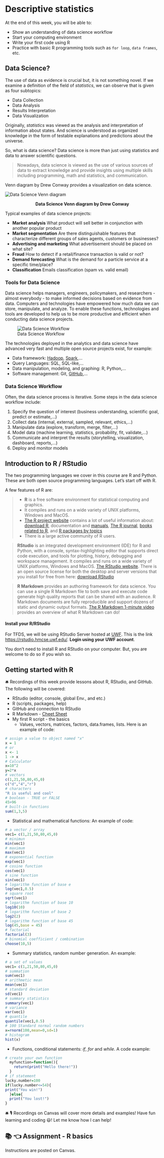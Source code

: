 # Descriptive statistics {.unnumbered}

At the end of this week, you will be able to:

-   Show an understanding of data science workflow
-   Start your computing environment
-   Write your first code using R
-   Practice with basic R programming tools such as `for loop`, `data frames`, etc.

## Data Science? {.unnumbered}

<!-- ![](img/DSTools.pdf){width=15in,height=10in} -->

The use of data as evidence is crucial but, it is not something novel. If we examine a definition of the field of *statistics*, we can observe that is given as four subtopics:

-   Data Collection
-   Data Analysis
-   Results Interpretation
-   Data Visualization

Originally, *statistics* was viewed as the analysis and interpretation of information about states. And science is understood as organized knowledge in the form of testable explanations and predictions about the universe.

So, what is data science? Data science is more than just using statistics and data to answer scientific questions.

> Nowadays, data science is viewed as the use of various sources of data to extract knowledge and provide insights using multiple skills including programming, math and statistics, and communication.

Venn diagram by Drew Conway provides a visualization on data science.

<p align="center">

</figure>

![](/img/DSvenn.png){alt="Data Science Venn diagram" fig-alt="Data Science Venn diagram"}

<figcaption align="center">

<b>Data Science Venn diagram by Drew Conway</b>

</figcaption>

</figure>

</p>

Typical examples of data science projects:

-   **Market analysis** What product will sell better in conjunction with another popular product
-   **Market segmentation** Are there distinguishable features that characterize different groups of sales agents, customers or businesses?
-   **Advertising and marketing** What advertisement should be placed on what site?
-   **Fraud** How to detect if a retail/finance transaction is valid or not?
-   **Demand forecasting** What is the demand for a particle service at a specific time/place?
-   **Classification** Emails classification (spam vs. valid email)

### Tools for Data Science {.unnumbered}

Data science helps managers, engineers, policymakers, and researchers - almost everybody - to make informed decisions based on evidence from data. Computers and technologies have empowered how much data we can store, manipulate, and analyze. To enable these functions, technologies and tools are developed to help us to be more productive and efficient when conducting data science projects.

![Data Science Workflow](/img/DSWorkflow.png){alt="Data Science Workflow"}

The technologies deployed in the analytics and data science have advanced very fast and multiple open source projects exist, for example:

-   Data framework: [Hadoop](https://hadoop.apache.org/){target="_blank"}, [Spark](https://spark.apache.org/){target="_blank"},...
-   Query Languages: SQL, SQL-like,...
-   Data manipulation, modeling, and graphing: R, Python,...
-   Software management: Git, [GitHub](https://github.com/){target="_blank"},...

### Data Science Workflow {.unnumbered}

Often, the data science process is iterative. Some steps in the data science workflow include:

1.  Specify the question of interest (business understanding, scientific goal, predict or estimate,...)
2.  Collect data (internal, external, sampled, relevant, ethics,...)
3.  Manipulate data (explore, transform, merge, filter,...)
4.  Model data (machine learning, statistics, probability, fit, validate,...)
5.  Communicate and interpret the results (storytelling, visualization, dashboard, reports,...)
6.  Deploy and monitor models

## Introduction to R / RStudio {.unnumbered}

The two programming languages we cover in this course are R and Python. These are both open source programming languages. Let's start off with R.

A few features of R are:

> -   **R** is a free software environment for statistical computing and graphics.
> -   It compiles and runs on a wide variety of UNIX platforms, Windows and MacOS.
> -   [The R project website](https://www.r-project.org/){target="_blank"} contains a lot of useful information about: [download R](https://cran.r-project.org/mirrors.html){target="_blank"}, documentation and [manuals](https://cran.r-project.org/manuals.html){target="_blank"}, [The R journal](https://journal.r-project.org/){target="_blank"}, [books related to R](https://www.r-project.org/doc/bib/R-books.html){target="_blank"}, and [R packages by topics](https://cran.r-project.org/web/views/){target="_blank"}
> -   There is a large active community of R users.

> **RStudio** is an integrated development environment (IDE) for R and Python, with a console, syntax-highlighting editor that supports direct code execution, and tools for plotting, history, debugging and workspace management. It compiles and runs on a wide variety of UNIX platforms, Windows and MacOS. [The RStudio website](https://www.rstudio.com/){target="_blank"}. There is an open source license for both the desktop and server versions that you install for free from here: [download RStudio](https://www.rstudio.com/products/rstudio/download/){target="_blank"}

> **R Markdown** provides an authoring framework for data science. You can use a single R Markdown file to both save and execute code generate high quality reports that can be shared with an audience. R Markdown documents are fully reproducible and support dozens of static and dynamic output formats. [The R Markdown 1-minute video](https://rmarkdown.rstudio.com/lesson-1.html){target="_blank"} provides an overview of what R Markdown can do!

#### Install your R/RStudio {.unnumbered}

For TFDS, we will be using RStudio Server hosted at [UWF](https://uwf.edu){target="_blank"}. This is the link [https://rstudio.hmcse.uwf.edu/](https://rstudio.hmcse.uwf.edu/){target="_blank"}. **Login using your UWF account**.

You don't need to install R and RStudio on your computer. But, you are welcome to do so if you wish so.

## Getting started with R {.unnumbered}

🛎️ Recordings of this week provide lessons about R, RStudio, and GitHub. The following will be covered:

-   RStudio (editor, console, global Env., and etc.)
-   R (scripts, packages, help)
-   GitHub and connection to RStudio
-   R Markdown - [Cheet Sheet](https://www.markdownguide.org/cheat-sheet/){target="_blank"}
-   My first R script - the basics
    -   Values, vectors, matrices, factors, data.frames, lists. Here is an example of code:

```r
# assign a value to object named "x"
x = 1
# or
x <- 1
1 -> x  
# Calculator 
x=10^2
y=2*x
# vectors
c(1,21,50,80,45,0)
c("d","4","r")
# characters
"R is useful and cool"
# boolean - TRUE or FALSE
45>96
# built-in functions
sum(1,3,5)
```

-   Statistical and mathematical functions: An example of code:

```r
# a vector / array
vec1= c(1,21,50,80,45,0)
# minimun
min(vec1)
# maximum
max(vec1)
# exponential function
exp(vec1)
# cosine function
cos(vec1)
# sine function
sin(vec1)
# logarithm function of base e
log(vec1,0.5)
# square root
sqrt(vec1)
# logarithm function of base 10
log10(10)
# logarithm function of base 2
log2(2)
# logarithm function of base 45
log(45,base = 45)
# factorial
factorial(3)
# binomial coefficient / combination
choose(10,5)

```

-   Summary statistics, random number generation. An example:

```r
# a set of values
vec1= c(1,21,50,80,45,0)
# summation
sum(vec1)
# arithmetic mean
mean(vec1)
# standard deviation
sd(vec1)
# summary statistics
summary(vec1)
# variance
var(vec1)
# quantile
quantile(vec1,0.5)
# 100 Standard normal random numbers
x=rnorm(100,mean=0,sd=1)
# histogram
hist(x)

```

-   Functions, conditional statements: *if*, *for* and *while*. A code example:

```r
# create your own function
  myfunction=function(){
    return(print("Hello there!"))
  }
# if statement
lucky.number=100
if(lucky.number<=54){
print("You win!")
  }else{
  print("You lost!")
}

```

🛎 🎙️ Recordings on Canvas will cover more details and examples! Have fun learning and coding 😃! Let me know how I can help!

## 📚 👈 Assignment - R basics {.unnumbered}

Instructions are posted on Canvas.
